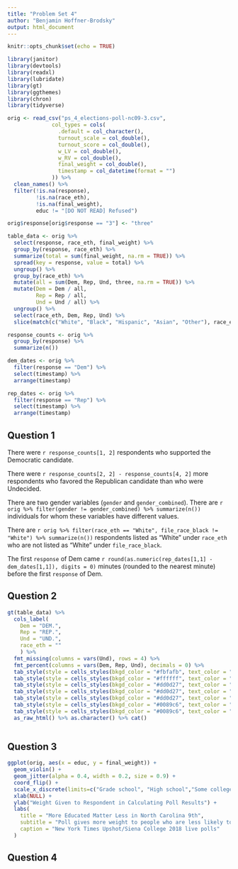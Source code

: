 ```yaml
---
title: "Problem Set 4"
author: "Benjamin Hoffner-Brodsky"
output: html_document
---
```


```r
knitr::opts_chunk$set(echo = TRUE)

library(janitor)
library(devtools)
library(readxl)
library(lubridate)
library(gt)
library(ggthemes)
library(chron)
library(tidyverse)

orig <- read_csv("ps_4_elections-poll-nc09-3.csv",
              col_types = cols(
                .default = col_character(),
                turnout_scale = col_double(),
                turnout_score = col_double(),
                w_LV = col_double(),
                w_RV = col_double(),
                final_weight = col_double(),
                timestamp = col_datetime(format = "")
              )) %>% 
  clean_names() %>%
  filter(!is.na(response), 
         !is.na(race_eth), 
         !is.na(final_weight),
         educ != "[DO NOT READ] Refused") 

orig$response[orig$response == "3"] <- "three"

table_data <- orig %>% 
  select(response, race_eth, final_weight) %>% 
  group_by(response, race_eth) %>% 
  summarize(total = sum(final_weight, na.rm = TRUE)) %>% 
  spread(key = response, value = total) %>%
  ungroup() %>% 
  group_by(race_eth) %>% 
  mutate(all = sum(Dem, Rep, Und, three, na.rm = TRUE)) %>% 
  mutate(Dem = Dem / all,
         Rep = Rep / all,
         Und = Und / all) %>% 
  ungroup() %>% 
  select(race_eth, Dem, Rep, Und) %>% 
  slice(match(c("White", "Black", "Hispanic", "Asian", "Other"), race_eth)) 

response_counts <- orig %>% 
  group_by(response) %>% 
  summarize(n())

dem_dates <- orig %>% 
  filter(response == "Dem") %>% 
  select(timestamp) %>% 
  arrange(timestamp)

rep_dates <- orig %>% 
  filter(response == "Rep") %>% 
  select(timestamp) %>% 
  arrange(timestamp)

```
## Question 1

There were `r response_counts[1, 2]` respondents who supported the Democratic candidate.

There were `r response_counts[2, 2] - response_counts[4, 2]` more respondents who favored the Republican candidate than who were Undecided.

There are two gender variables (`gender` and `gender_combined`). There are `r orig %>% filter(gender != gender_combined) %>% summarize(n())` individuals for whom these variables have different values.

There are `r orig %>% filter(race_eth == "White", file_race_black != "White") %>% summarize(n())` respondents listed as “White” under `race_eth` who are not listed as “White” under `file_race_black`.

The first `response` of Dem came `r round(as.numeric(rep_dates[1,1] - dem_dates[1,1]), digits = 0)` minutes (rounded to the nearest minute) before the first `response` of Dem.

## Question 2

```r

gt(table_data) %>% 
  cols_label(
    Dem = "DEM.",
    Rep = "REP.",
    Und = "UND.",
    race_eth = ""
    ) %>% 
  fmt_missing(columns = vars(Und), rows = 4) %>% 
  fmt_percent(columns = vars(Dem, Rep, Und), decimals = 0) %>% 
  tab_style(style = cells_styles(bkgd_color = "#fbfafb", text_color = "#666666"), locations = cells_data()) %>%
  tab_style(style = cells_styles(bkgd_color = "#ffffff", text_color = "#666666"), locations = cells_data(columns = 1)) %>%
  tab_style(style = cells_styles(bkgd_color = "#dd0d27", text_color = "#ffffff"), locations = cells_data(columns = 3, rows = 1)) %>% 
  tab_style(style = cells_styles(bkgd_color = "#dd0d27", text_color = "#ffffff"), locations = cells_data(columns = 3, rows = 3)) %>%
  tab_style(style = cells_styles(bkgd_color = "#dd0d27", text_color = "#ffffff"), locations = cells_data(columns = 3, rows = 4)) %>% 
  tab_style(style = cells_styles(bkgd_color = "#0089c6", text_color = "#ffffff"), locations = cells_data(columns = 2, rows = 2)) %>% 
  tab_style(style = cells_styles(bkgd_color = "#0089c6", text_color = "#ffffff"), locations = cells_data(columns = 2, rows = 5)) %>% 
  as_raw_html() %>% as.character() %>% cat()
            
```

## Question 3

```r

ggplot(orig, aes(x = educ, y = final_weight)) +
  geom_violin() +
  geom_jitter(alpha = 0.4, width = 0.2, size = 0.9) +
  coord_flip() +
  scale_x_discrete(limits=c("Grade school", "High school","Some college or trade school", "Bachelors' degree", "Graduate or Professional Degree")) +
  xlab(NULL) +
  ylab("Weight Given to Respondent in Calculating Poll Results") +
  labs(
    title = "More Educated Matter Less in North Carolina 9th",
    subtitle = "Poll gives more weight to people who are less likely to participate in polls",
    caption = "New York Times Upshot/Siena College 2018 live polls"
  )

```

## Question 4

```r

```

